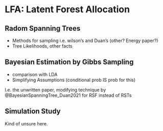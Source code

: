 # LFA: Latent Forest Allocation 

## Radom Spanning Trees

- Methods for sampling i.e. wilson's and Duan's (other? Energy paper?)
- Tree Likelihoods, other facts 

## Bayesian Estimation by Gibbs Sampling 

- comparison with LDA
- Simplifying Assumptions (conditional prob IS prob for this)


I.e. the unwritten paper, modifying technique by @BayesianSpanningTree_Duan2021 for RSF instead of RSTs

## Simulation Study

Kind of unsure here. 
